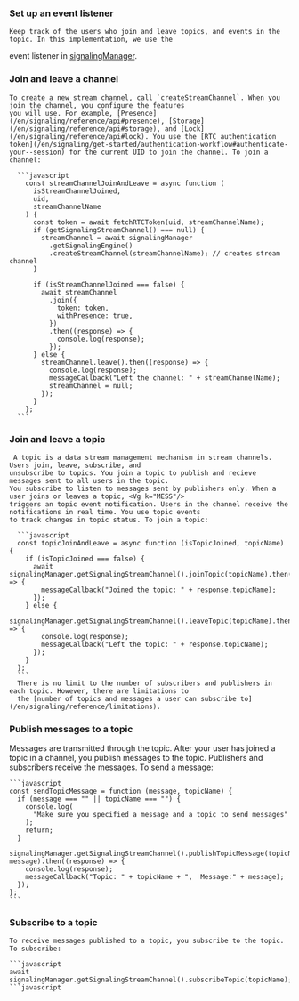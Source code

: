 
### Set up an event listener

    Keep track of the users who join and leave topics, and events in the topic. In this implementation, we use the
  event listener in [signalingManager](/en/signaling/develop/get-started-sdk#handle-events).

### Join and leave a channel

    To create a new stream channel, call `createStreamChannel`. When you join the channel, you configure the features
    you will use. For example, [Presence](/en/signaling/reference/api#presence), [Storage](/en/signaling/reference/api#storage), and [Lock](/en/signaling/reference/api#lock). You use the [RTC authentication
    token](/en/signaling/get-started/authentication-workflow#authenticate-your--session) for the current UID to join the channel. To join a channel:

      ```javascript
        const streamChannelJoinAndLeave = async function (
          isStreamChannelJoined,
          uid,
          streamChannelName
        ) {
          const token = await fetchRTCToken(uid, streamChannelName);
          if (getSignalingStreamChannel() === null) {
            streamChannel = await signalingManager
              .getSignalingEngine()
              .createStreamChannel(streamChannelName); // creates stream channel
          }

          if (isStreamChannelJoined === false) {
            await streamChannel
              .join({
                token: token,
                withPresence: true,
              })
              .then((response) => {
                console.log(response);
              });
          } else {
            streamChannel.leave().then((response) => {
              console.log(response);
              messageCallback("Left the channel: " + streamChannelName);
              streamChannel = null;
            });
          }
        };
      ```

<a name='topic'></a>
### Join and leave a topic

     A topic is a data stream management mechanism in stream channels. Users join, leave, subscribe, and
    unsubscribe to topics. You join a topic to publish and recieve messages sent to all users in the topic.
    You subscribe to listen to messages sent by publishers only. When a user joins or leaves a topic, <Vg k="MESS"/>
    triggers an topic event notification. Users in the channel receive the notifications in real time. You use topic events
    to track changes in topic status. To join a topic:

      ```javascript
      const topicJoinAndLeave = async function (isTopicJoined, topicName) {
        if (isTopicJoined === false) {
          await signalingManager.getSignalingStreamChannel().joinTopic(topicName).then((response) => {
            messageCallback("Joined the topic: " + response.topicName);
          });
        } else {
          signalingManager.getSignalingStreamChannel().leaveTopic(topicName).then((response) => {
            console.log(response);
            messageCallback("Left the topic: " + response.topicName);
          });
        }
      };
      ```
      There is no limit to the number of subscribers and publishers in each topic. However, there are limitations to
      the [number of topics and messages a user can subscribe to](/en/signaling/reference/limitations).

### Publish messages to a topic

   Messages are transmitted through the topic. After your user has joined a topic in a channel, you
   publish messages to the topic. Publishers and subscribers receive the messages. To send a message:

    ```javascript
    const sendTopicMessage = function (message, topicName) {
      if (message === "" || topicName === "") {
        console.log(
          "Make sure you specified a message and a topic to send messages"
        );
        return;
      }
      signalingManager.getSignalingStreamChannel().publishTopicMessage(topicName, message).then((response) => {
        console.log(response);
        messageCallback("Topic: " + topicName + ",  Message:" + message);
      });
    };
    ```

### Subscribe to a topic

    To receive messages published to a topic, you subscribe to the topic. To subscribe:

    ```javascript
    await signalingManager.getSignalingStreamChannel().subscribeTopic(topicName);
    ```javascript



